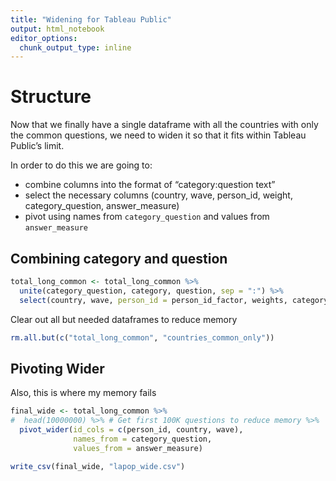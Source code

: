```yaml
---
title: "Widening for Tableau Public"
output: html_notebook
editor_options: 
  chunk_output_type: inline
---
```




# Structure

Now that we finally have a single dataframe with all the countries with only the common questions, we need to widen it so that it fits within Tableau Public's limit.

In order to do this we are going to:

* combine columns into the format of "category:question text"
* select the necessary columns (country, wave, person_id, weight, category_question, answer_measure)
* pivot using names from `category_question` and values from `answer_measure`

## Combining category and question
```r
total_long_common <- total_long_common %>% 
  unite(category_question, category, question, sep = ":") %>%
  select(country, wave, person_id = person_id_factor, weights, category_question, answer_measure) 
```

Clear out all but needed dataframes to reduce memory

```r
rm.all.but(c("total_long_common", "countries_common_only"))
```


## Pivoting Wider 
Also, this is where my memory fails
```r
final_wide <- total_long_common %>% 
#  head(10000000) %>% # Get first 100K questions to reduce memory %>%
  pivot_wider(id_cols = c(person_id, country, wave), 
              names_from = category_question,
              values_from = answer_measure)

write_csv(final_wide, "lapop_wide.csv")
```


